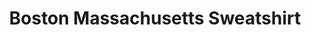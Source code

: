 ---
title: "Boston Massachusetts Sweatshirt"
subtitle: ""
creator: ""
categories: ["clothes"]
featuredImage: "../src/assets/images/item/clothes/DSC02924.png"
views: ["../src/assets/images/item/clothes/DSC02924.png"]
nextItem: []
---